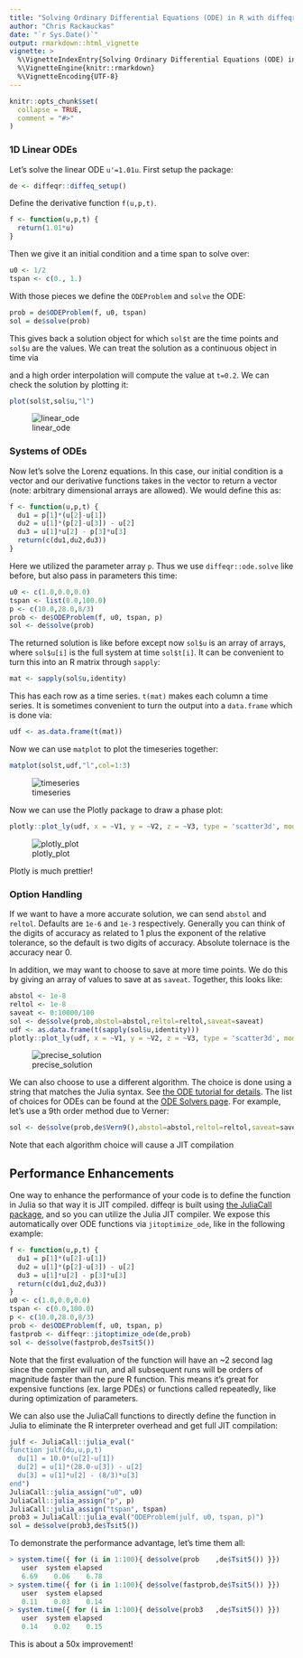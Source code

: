 ```yaml
---
title: "Solving Ordinary Differential Equations (ODE) in R with diffeqr"
author: "Chris Rackauckas"
date: "`r Sys.Date()`"
output: rmarkdown::html_vignette
vignette: >
  %\VignetteIndexEntry{Solving Ordinary Differential Equations (ODE) in R with diffeqr}
  %\VignetteEngine{knitr::rmarkdown}
  %\VignetteEncoding{UTF-8}
---
```


```r
knitr::opts_chunk$set(
  collapse = TRUE,
  comment = "#>"
)
```

### 1D Linear ODEs

Let's solve the linear ODE `u'=1.01u`. First setup the package:

```R
de <- diffeqr::diffeq_setup()
```

Define the derivative function `f(u,p,t)`.

```R
f <- function(u,p,t) {
  return(1.01*u)
}
```

Then we give it an initial condition and a time span to solve over:

```R
u0 <- 1/2
tspan <- c(0., 1.)
```

With those pieces we define the `ODEProblem` and `solve` the ODE:

```R
prob = de$ODEProblem(f, u0, tspan)
sol = de$solve(prob)
```

This gives back a solution object for which `sol$t` are the time points
and `sol$u` are the values. We can treat the solution as a continuous object
in time via

and a high order interpolation will compute the value at `t=0.2`. We can check
the solution by plotting it:

```R
plot(sol$t,sol$u,"l")
```

![linear_ode](https://user-images.githubusercontent.com/1814174/39011970-e04f1fe8-43c7-11e8-8da3-848362691783.png)

### Systems of ODEs

Now let's solve the Lorenz equations. In this case, our initial condition is a vector and our derivative functions
takes in the vector to return a vector (note: arbitrary dimensional arrays are allowed). We would define this as:

```R
f <- function(u,p,t) {
  du1 = p[1]*(u[2]-u[1])
  du2 = u[1]*(p[2]-u[3]) - u[2]
  du3 = u[1]*u[2] - p[3]*u[3]
  return(c(du1,du2,du3))
}
```

Here we utilized the parameter array `p`. Thus we use `diffeqr::ode.solve` like before, but also pass in parameters this time:

```R
u0 <- c(1.0,0.0,0.0)
tspan <- list(0.0,100.0)
p <- c(10.0,28.0,8/3)
prob <- de$ODEProblem(f, u0, tspan, p)
sol <- de$solve(prob)
```

The returned solution is like before except now `sol$u` is an array of arrays,
where `sol$u[i]` is the full system at time `sol$t[i]`. It can be convenient to
turn this into an R matrix through `sapply`:

```R
mat <- sapply(sol$u,identity)
```

This has each row as a time series. `t(mat)` makes each column a time series.
It is sometimes convenient to turn the output into a `data.frame` which is done
via:

```R
udf <- as.data.frame(t(mat))
```

Now we can use `matplot` to plot the timeseries together:

```R
matplot(sol$t,udf,"l",col=1:3)
```

![timeseries](https://user-images.githubusercontent.com/1814174/39012314-ef7a8fe2-43c8-11e8-9dde-1a8b87d3cfa4.png)

Now we can use the Plotly package to draw a phase plot:

```R
plotly::plot_ly(udf, x = ~V1, y = ~V2, z = ~V3, type = 'scatter3d', mode = 'lines')
```

![plotly_plot](https://user-images.githubusercontent.com/1814174/39012384-27ee7262-43c9-11e8-84d2-1edf937288ae.png)

Plotly is much prettier!

### Option Handling

If we want to have a more accurate solution, we can send `abstol` and `reltol`. Defaults are `1e-6` and `1e-3` respectively.
Generally you can think of the digits of accuracy as related to 1 plus the exponent of the relative tolerance, so the default is
two digits of accuracy. Absolute tolernace is the accuracy near 0.

In addition, we may want to choose to save at more time points. We do this by giving an array of values to save at as `saveat`.
Together, this looks like:

```R
abstol <- 1e-8
reltol <- 1e-8
saveat <- 0:10000/100
sol <- de$solve(prob,abstol=abstol,reltol=reltol,saveat=saveat)
udf <- as.data.frame(t(sapply(sol$u,identity)))
plotly::plot_ly(udf, x = ~V1, y = ~V2, z = ~V3, type = 'scatter3d', mode = 'lines')
```

![precise_solution](https://user-images.githubusercontent.com/1814174/39012651-e03124e6-43c9-11e8-8496-bbee87987a37.png)

We can also choose to use a different algorithm. The choice is done using a string that matches the Julia syntax. See
[the ODE tutorial for details](https://diffeq.sciml.ai/dev/tutorials/ode_example/#Choosing-a-Solver-Algorithm-1).
The list of choices for ODEs can be found at the [ODE Solvers page](https://diffeq.sciml.ai/dev/solvers/ode_solve/).
For example, let's use a 9th order method due to Verner:

```R
sol <- de$solve(prob,de$Vern9(),abstol=abstol,reltol=reltol,saveat=saveat)
```

Note that each algorithm choice will cause a JIT compilation

## Performance Enhancements

One way to enhance the performance of your code is to define the function in Julia
so that way it is JIT compiled. diffeqr is built using
[the JuliaCall package](https://github.com/JuliaInterop/JuliaCall), and so
you can utilize the Julia JIT compiler. We expose this automatically over ODE
functions via `jitoptimize_ode`, like in the following example:

```R
f <- function(u,p,t) {
  du1 = p[1]*(u[2]-u[1])
  du2 = u[1]*(p[2]-u[3]) - u[2]
  du3 = u[1]*u[2] - p[3]*u[3]
  return(c(du1,du2,du3))
}
u0 <- c(1.0,0.0,0.0)
tspan <- c(0.0,100.0)
p <- c(10.0,28.0,8/3)
prob <- de$ODEProblem(f, u0, tspan, p)
fastprob <- diffeqr::jitoptimize_ode(de,prob)
sol <- de$solve(fastprob,de$Tsit5())
```

Note that the first evaluation of the function will have an ~2 second lag since
the compiler will run, and all subsequent runs will be orders of magnitude faster
than the pure R function. This means it's great for expensive functions (ex. large
PDEs) or functions called repeatedly, like during optimization of parameters.

We can also use the JuliaCall functions to directly define the function in Julia
to eliminate the R interpreter overhead and get full JIT compilation:

```R
julf <- JuliaCall::julia_eval("
function julf(du,u,p,t)
  du[1] = 10.0*(u[2]-u[1])
  du[2] = u[1]*(28.0-u[3]) - u[2]
  du[3] = u[1]*u[2] - (8/3)*u[3]
end")
JuliaCall::julia_assign("u0", u0)
JuliaCall::julia_assign("p", p)
JuliaCall::julia_assign("tspan", tspan)
prob3 = JuliaCall::julia_eval("ODEProblem(julf, u0, tspan, p)")
sol = de$solve(prob3,de$Tsit5())
```

To demonstrate the performance advantage, let's time them all:

```R
> system.time({ for (i in 1:100){ de$solve(prob    ,de$Tsit5()) }})
   user  system elapsed
   6.69    0.06    6.78
> system.time({ for (i in 1:100){ de$solve(fastprob,de$Tsit5()) }})
   user  system elapsed
   0.11    0.03    0.14
> system.time({ for (i in 1:100){ de$solve(prob3   ,de$Tsit5()) }})
   user  system elapsed
   0.14    0.02    0.15
```

This is about a 50x improvement!

